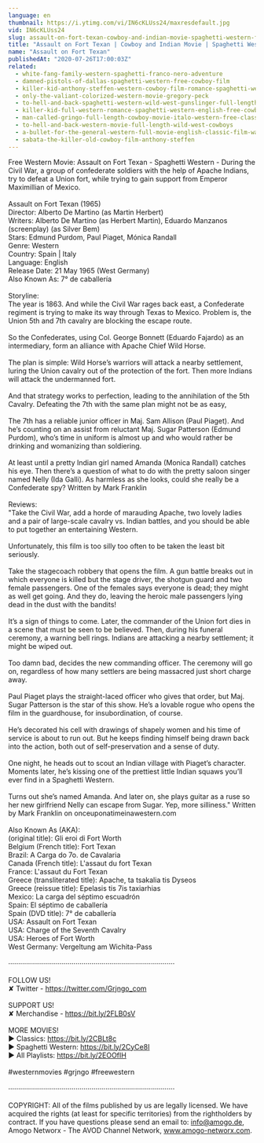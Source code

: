 ```yaml
---
language: en
thumbnail: https://i.ytimg.com/vi/IN6cKLUss24/maxresdefault.jpg
vid: IN6cKLUss24
slug: assault-on-fort-texan-cowboy-and-indian-movie-spaghetti-western-full-movie-western-movies
title: "Assault on Fort Texan | Cowboy and Indian Movie | Spaghetti Western | Full Movie | Western Movies"
name: "Assault on Fort Texan"
publishedAt: "2020-07-26T17:00:03Z"
related:
  - white-fang-family-western-spaghetti-franco-nero-adventure
  - damned-pistols-of-dallas-spaghetti-western-free-cowboy-film
  - killer-kid-anthony-steffen-western-cowboy-film-romance-spaghetti-western
  - only-the-valiant-colorized-western-movie-gregory-peck
  - to-hell-and-back-spaghetti-western-wild-west-gunslinger-full-length-english
  - killer-kid-full-western-romance-spaghetti-western-english-free-cowboy-film
  - man-called-gringo-full-length-cowboy-movie-italo-western-free-classic-movie
  - to-hell-and-back-western-movie-full-length-wild-west-cowboys
  - a-bullet-for-the-general-western-full-movie-english-classic-film-watchfree-cowboyfilm
  - sabata-the-killer-old-cowboy-film-anthony-steffen
---
```


Free Western Movie: Assault on Fort Texan - Spaghetti Western - During the Civil War, a group of confederate soldiers with the help of Apache Indians, try to defeat a Union fort, while trying to gain support from Emperor Maximillian of Mexico. <br />
<br />
Assault on Fort Texan (1965)<br />
Director: Alberto De Martino (as Martin Herbert)<br />
Writers: Alberto De Martino (as Herbert Martin), Eduardo Manzanos (screenplay) (as Silver Bem)<br />
Stars: Edmund Purdom, Paul Piaget, Mónica Randall <br />
Genre: Western <br />
Country: Spain | Italy<br />
Language: English<br />
Release Date: 21 May 1965 (West Germany) <br />
Also Known As: 7° de caballería <br />
<br />
Storyline:<br />
The year is 1863. And while the Civil War rages back east, a Confederate regiment is trying to make its way through Texas to Mexico. Problem is, the Union 5th and 7th cavalry are blocking the escape route.<br />
<br />
So the Confederates, using Col. George Bonnett (Eduardo Fajardo) as an intermediary, form an alliance with Apache Chief Wild Horse.<br />
<br />
The plan is simple: Wild Horse’s warriors will attack a nearby settlement, luring the Union cavalry out of the protection of the fort. Then more Indians will attack the undermanned fort.<br />
<br />
And that strategy works to perfection, leading to the annihilation of the 5th Cavalry. Defeating the 7th with the same plan might not be as easy,<br />
<br />
The 7th has a reliable junior officer in Maj. Sam Allison (Paul Piaget). And he’s counting on an assist from reluctant Maj. Sugar Patterson (Edmund Purdom), who’s time in uniform is almost up and who would rather be drinking and womanizing than soldiering.<br />
<br />
At least until a pretty Indian girl named Amanda (Monica Randall) catches his eye. Then there’s a question of what to do with the pretty saloon singer named Nelly (Ida Galli). As harmless as she looks, could she really be a Confederate spy? Written by Mark Franklin<br />
<br />
Reviews:<br />
"Take the Civil War, add a horde of marauding Apache, two lovely ladies and a pair of large-scale cavalry vs. Indian battles, and you should be able to put together an entertaining Western.<br />
<br />
Unfortunately, this film is too silly too often to be taken the least bit seriously.<br />
<br />
Take the stagecoach robbery that opens the film. A gun battle breaks out in which everyone is killed but the stage driver, the shotgun guard and two female passengers. One of the females says everyone is dead; they might as well get going. And they do, leaving the heroic male passengers lying dead in the dust with the bandits!<br />
<br />
It’s a sign of things to come. Later, the commander of the Union fort dies in a scene that must be seen to be believed. Then, during his funeral ceremony, a warning bell rings. Indians are attacking a nearby settlement; it might be wiped out.<br />
<br />
Too damn bad, decides the new commanding officer. The ceremony will go on, regardless of how many settlers are being massacred just short charge away.<br />
<br />
Paul Piaget plays the straight-laced officer who gives that order, but Maj. Sugar Patterson is the star of this show. He’s a lovable rogue who opens the film in the guardhouse, for insubordination, of course.<br />
<br />
He’s decorated his cell with drawings of shapely women and his time of service is about to run out. But he keeps finding himself being drawn back into the action, both out of self-preservation and a sense of duty.<br />
<br />
One night, he heads out to scout an Indian village with Piaget’s character. Moments later, he’s kissing one of the prettiest little Indian squaws you’ll ever find in a Spaghetti Western.<br />
<br />
Turns out she’s named Amanda. And later on, she plays guitar as a ruse so her new girlfriend Nelly can escape from Sugar. Yep, more silliness." Written by Mark Franklin on onceuponatimeinawestern.com<br />
<br />
Also Known As (AKA):<br />
(original title): Gli eroi di Fort Worth<br />
Belgium (French title): Fort Texan<br />
Brazil: A Carga do 7o. de Cavalaria<br />
Canada (French title): L'assaut du fort Texan<br />
France: L'assaut du Fort Texan<br />
Greece (transliterated title): Apache, ta tsakalia tis Dyseos<br />
Greece (reissue title): Epelasis tis 7is taxiarhias<br />
Mexico: La carga del séptimo escuadrón<br />
Spain: El séptimo de caballería<br />
Spain (DVD title): 7° de caballería<br />
USA: Assault on Fort Texan<br />
USA: Charge of the Seventh Cavalry<br />
USA: Heroes of Fort Worth<br />
West Germany: Vergeltung am Wichita-Pass<br />
<br />
····················································································<br />
<br />
FOLLOW US!<br />
✘ Twitter - https://twitter.com/Grjngo_com<br />
<br />
SUPPORT US!<br />
✘ Merchandise - https://bit.ly/2FLB0sV<br />
<br />
MORE MOVIES! <br />
► Classics: https://bit.ly/2CBLt8c <br />
► Spaghetti Western: https://bit.ly/2CyCe8I <br />
► All Playlists: https://bit.ly/2EOOfIH <br />
<br />
#westernmovies #grjngo #freewestern<br />
<br />
····················································································<br />
<br />
COPYRIGHT: All of the films published by us are legally licensed. We have acquired the rights (at least for specific territories) from the rightholders by contract. If you have questions please send an email to: info@amogo.de, Amogo Networx - The AVOD Channel Network, www.amogo-networx.com.